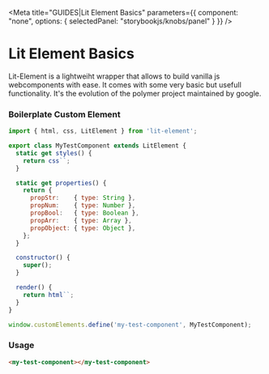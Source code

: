 <Meta
  title="GUIDES|Lit Element Basics"
  parameters={{
    component: "none",
    options: { selectedPanel: "storybookjs/knobs/panel" }
  }}
/>

# Lit Element Basics

Lit-Element is a lightweiht wrapper that allows to build vanilla js webcomponents with ease. It comes with some very basic but usefull functionality. It's the evolution of the polymer project maintained by google.

### Boilerplate Custom Element

```js
import { html, css, LitElement } from 'lit-element';

export class MyTestComponent extends LitElement {
  static get styles() {
    return css``;
  }

  static get properties() {
    return {
      propStr:    { type: String },
      propNum:    { type: Number },
      propBool:   { type: Boolean },
      propArr:    { type: Array },
      propObject: { type: Object },
    };
  }

  constructor() {
    super();
  }

  render() {
    return html``;
  }
}

window.customElements.define('my-test-component', MyTestComponent);
```

### Usage

```html
<my-test-component></my-test-component>
```

